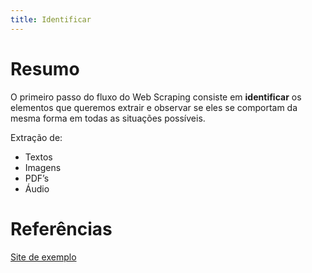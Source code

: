 ```yaml
---
title: Identificar
---
```


# Resumo

O primeiro passo do fluxo do Web Scraping consiste em **identificar** os elementos que queremos extrair e observar se eles se comportam da mesma forma em todas as situações possíveis.

Extração de:

* Textos
* Imagens
* PDF's
* Áudio

# Referências

[Site de exemplo](http://example.webscraping.com)



